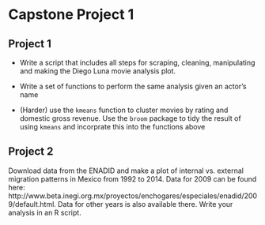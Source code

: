 # Capstone Project 1

## Project 1

- Write a script that includes all steps for
scraping, cleaning, manipulating and making the Diego Luna
movie analysis plot.

- Write a set of functions to perform the same analysis
given an actor's name

- (Harder) use the `kmeans` function to cluster movies by rating and domestic gross revenue. Use the `broom` package
to tidy the result of using `kmeans` and incorprate this
into the functions above

## Project 2

Download data from the ENADID and make a plot
of internal vs. external migration patterns in Mexico
from 1992 to 2014. Data for 2009 can be found here:
http://www.beta.inegi.org.mx/proyectos/enchogares/especiales/enadid/2009/default.html. Data for other years is also available there. Write your analysis in an R script.

